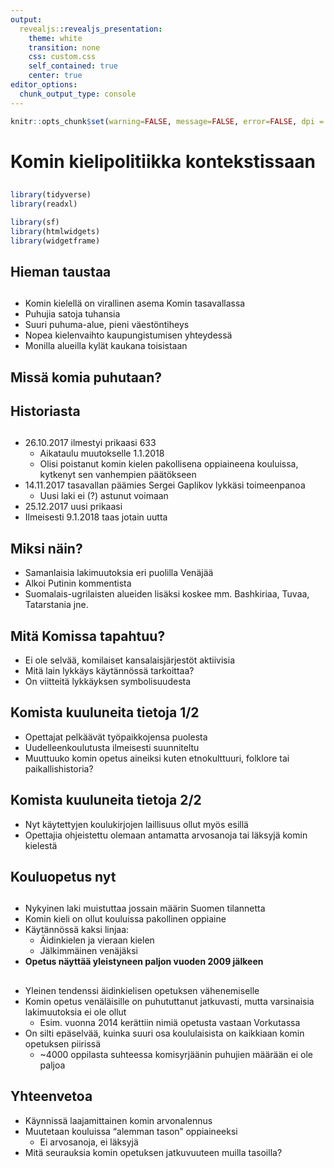 ```yaml
---
output: 
  revealjs::revealjs_presentation:
    theme: white
    transition: none
    css: custom.css
    self_contained: true
    center: true
editor_options: 
  chunk_output_type: console
---
```


```r
knitr::opts_chunk$set(warning=FALSE, message=FALSE, error=FALSE, dpi = 400,fig.cap = "", cache = T, echo=FALSE)
```

# Komin kielipolitiikka kontekstissaan

<!-- prikaasi -->

## {data-background="https://imgur.com/PMChN7Z.png" data-background-size="75%"}


```r
library(tidyverse)
library(readxl)
```

```r

library(sf)
library(htmlwidgets)
library(widgetframe)

```


## Hieman taustaa

##

- Komin kielellä on virallinen asema Komin tasavallassa
- Puhujia satoja tuhansia
- Suuri puhuma-alue, pieni väestöntiheys
- Nopea kielenvaihto kaupungistumisen yhteydessä
- Monilla alueilla kylät kaukana toisistaan

## Missä komia puhutaan?

## {data-background="https://upload.wikimedia.org/wikipedia/commons/thumb/6/64/Map_of_Russia_-_Komi.svg/1200px-Map_of_Russia_-_Komi.svg.png" data-background-size="75%"}


## {data-background="https://upload.wikimedia.org/wikipedia/commons/8/82/Relief_Map_of_Komi_Republic.png" data-background-size="50%"}

<!-- joki --> 

## {data-background="https://upload.wikimedia.org/wikipedia/commons/e/ea/%D0%92%D0%B8%D0%B4_%D0%BD%D0%B0_%D1%80%D0%B5%D0%BA%D1%83._-_panoramio.jpg" data-background-size="60%"}

## {data-background="https://upload.wikimedia.org/wikipedia/commons/e/e7/Syktyvkar%2C_Komi_Republic%2C_Russia_-_panoramio_%282%29.jpg" data-background-size="60%"}

## {data-background="https://upload.wikimedia.org/wikipedia/commons/e/ef/Syktyvdinsky_District%2C_Komi_Republic%2C_Russia_-_panoramio_%283%29.jpg" data-background-size="60%"}


## Historiasta

## {data-background="https://upload.wikimedia.org/wikipedia/commons/8/83/1989_CPA_6082.jpg" data-background-size="75%"}

## {data-background="https://imgur.com/PYTvswS.png" data-background-size="50%"}

<!-- prikaasi -->

## {data-background="https://imgur.com/PMChN7Z.png" data-background-size="75%"}

##

- 26.10.2017 ilmestyi prikaasi 633
    - Aikataulu muutokselle 1.1.2018
    - Olisi poistanut komin kielen pakollisena oppiaineena kouluissa, kytkenyt sen vanhempien päätökseen
- 14.11.2017 tasavallan päämies Sergei Gaplikov lykkäsi toimeenpanoa
    - Uusi laki ei (?) astunut voimaan
- 25.12.2017 uusi prikaasi
- Ilmeisesti 9.1.2018 taas jotain uutta


## Miksi näin?

- Samanlaisia lakimuutoksia eri puolilla Venäjää
- Alkoi Putinin kommentista
- Suomalais-ugrilaisten alueiden lisäksi koskee mm. Bashkiriaa, Tuvaa, Tatarstania jne.

## Mitä Komissa tapahtuu?

- Ei ole selvää, komilaiset kansalaisjärjestöt aktiivisia
- Mitä lain lykkäys käytännössä tarkoittaa?
- On viitteitä lykkäyksen symbolisuudesta

## Komista kuuluneita tietoja 1/2

- Opettajat pelkäävät työpaikkojensa puolesta
- Uudelleenkoulutusta ilmeisesti suunniteltu
- Muuttuuko komin opetus aineiksi kuten etnokulttuuri, folklore tai paikallishistoria?

## Komista kuuluneita tietoja 2/2

- Nyt käytettyjen koulukirjojen laillisuus ollut myös esillä
- Opettajia ohjeistettu olemaan antamatta arvosanoja tai läksyjä komin kielestä

## Kouluopetus nyt

##

- Nykyinen laki muistuttaa jossain määrin Suomen tilannetta
- Komin kieli on ollut kouluissa pakollinen oppiaine
- Käytännössä kaksi linjaa:
    - Äidinkielen ja vieraan kielen
    - Jälkimmäinen venäjäksi
- **Opetus näyttää yleistyneen paljon vuoden 2009 jälkeen**

## {data-background="https://imgur.com/yMzMxyZ.png" data-background-size="75%"}

##

- Yleinen tendenssi äidinkielisen opetuksen vähenemiselle
- Komin opetus venäläisille on puhututtanut jatkuvasti, mutta varsinaisia lakimuutoksia ei ole ollut
    - Esim. vuonna 2014 kerättiin nimiä opetusta vastaan Vorkutassa
- On silti epäselvää, kuinka suuri osa koululaisista on kaikkiaan komin opetuksen piirissä
    - ~4000 oppilasta suhteessa komisyrjäänin puhujien määrään ei ole paljoa 

## {data-background="https://imgur.com/RtvswgE.png" data-background-size="75%"}

## {data-background="https://imgur.com/0xHg46U.png" data-background-size="60%"}

## {data-background="https://imgur.com/QfeQb9j.png" data-background-size="60%"}

## Yhteenvetoa

- Käynnissä laajamittainen komin arvonalennus
- Muutetaan kouluissa "alemman tason" oppiaineeksi
    - Ei arvosanoja, ei läksyjä
- Mitä seurauksia komin opetuksen jatkuvuuteen muilla tasoilla?
